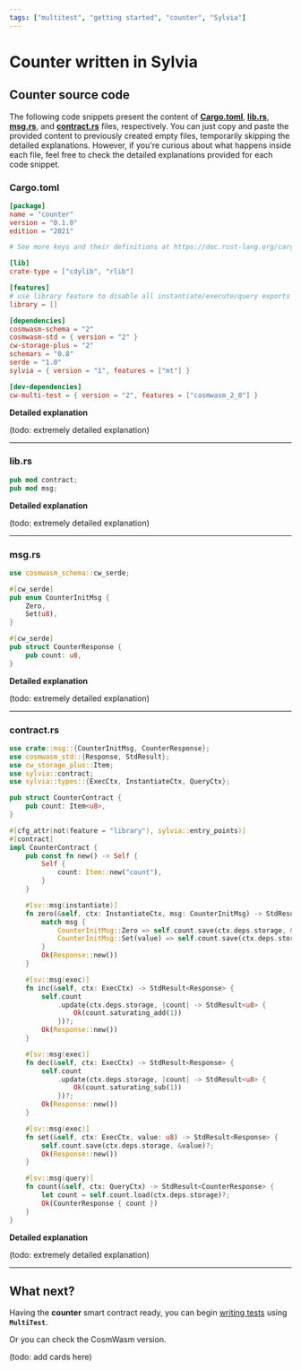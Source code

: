 ```yaml
---
tags: ["multitest", "getting started", "counter", "Sylvia"]
---
```



# Counter written in Sylvia

## Counter source code

The following code snippets present the content of [**Cargo.toml**](#cargotoml),
[**lib.rs**](#librs), [**msg.rs**](#msgrs), and [**contract.rs**](#contractrs) files, respectively.
You can just copy and paste the provided content to previously created empty files, temporarily
skipping the detailed explanations. However, if you're curious about what happens inside each file,
feel free to check the detailed explanations provided for each code snippet.

### Cargo.toml

```toml filename="Cargo.toml" copy
[package]
name = "counter"
version = "0.1.0"
edition = "2021"

# See more keys and their definitions at https://doc.rust-lang.org/cargo/reference/manifest.html

[lib]
crate-type = ["cdylib", "rlib"]

[features]
# use library feature to disable all instantiate/execute/query exports
library = []

[dependencies]
cosmwasm-schema = "2"
cosmwasm-std = { version = "2" }
cw-storage-plus = "2"
schemars = "0.8"
serde = "1.0"
sylvia = { version = "1", features = ["mt"] }

[dev-dependencies]
cw-multi-test = { version = "2", features = ["cosmwasm_2_0"] }
```

**Detailed explanation**

<Cards>
  <Card title="🦘  Skip explanations this time" href="#librs" icon="" children="" />
</Cards>

(todo: extremely detailed explanation)

---

### lib.rs

```rust filename="lib.rs" copy
pub mod contract;
pub mod msg;
```

**Detailed explanation**

<Cards>
  <Card title="🦘  Skip explanations this time" href="#msgrs" icon="" children="" />
</Cards>

(todo: extremely detailed explanation)

---

### msg.rs

```rust filename="msg.rs" copy
use cosmwasm_schema::cw_serde;

#[cw_serde]
pub enum CounterInitMsg {
    Zero,
    Set(u8),
}

#[cw_serde]
pub struct CounterResponse {
    pub count: u8,
}
```

**Detailed explanation**

<Cards>
  <Card title="🦘  Skip explanations this time" href="#contractrs" icon="" children="" />
</Cards>

(todo: extremely detailed explanation)

---

### contract.rs

```rust filename="contract.rs" copy
use crate::msg::{CounterInitMsg, CounterResponse};
use cosmwasm_std::{Response, StdResult};
use cw_storage_plus::Item;
use sylvia::contract;
use sylvia::types::{ExecCtx, InstantiateCtx, QueryCtx};

pub struct CounterContract {
    pub count: Item<u8>,
}

#[cfg_attr(not(feature = "library"), sylvia::entry_points)]
#[contract]
impl CounterContract {
    pub const fn new() -> Self {
        Self {
            count: Item::new("count"),
        }
    }

    #[sv::msg(instantiate)]
    fn zero(&self, ctx: InstantiateCtx, msg: CounterInitMsg) -> StdResult<Response> {
        match msg {
            CounterInitMsg::Zero => self.count.save(ctx.deps.storage, &0)?,
            CounterInitMsg::Set(value) => self.count.save(ctx.deps.storage, &value)?,
        }
        Ok(Response::new())
    }

    #[sv::msg(exec)]
    fn inc(&self, ctx: ExecCtx) -> StdResult<Response> {
        self.count
            .update(ctx.deps.storage, |count| -> StdResult<u8> {
                Ok(count.saturating_add(1))
            })?;
        Ok(Response::new())
    }

    #[sv::msg(exec)]
    fn dec(&self, ctx: ExecCtx) -> StdResult<Response> {
        self.count
            .update(ctx.deps.storage, |count| -> StdResult<u8> {
                Ok(count.saturating_sub(1))
            })?;
        Ok(Response::new())
    }

    #[sv::msg(exec)]
    fn set(&self, ctx: ExecCtx, value: u8) -> StdResult<Response> {
        self.count.save(ctx.deps.storage, &value)?;
        Ok(Response::new())
    }

    #[sv::msg(query)]
    fn count(&self, ctx: QueryCtx) -> StdResult<CounterResponse> {
        let count = self.count.load(ctx.deps.storage)?;
        Ok(CounterResponse { count })
    }
}
```

**Detailed explanation**

<Cards>
  <Card title="🦘  Skip this time" href="#what-next" icon="" children="" />
</Cards>

(todo: extremely detailed explanation)

---

## What next?

Having the **counter** smart contract ready, you can begin [writing tests](../writing-tests) using
**`MultiTest`**.

Or you can check the CosmWasm version.

(todo: add cards here)
